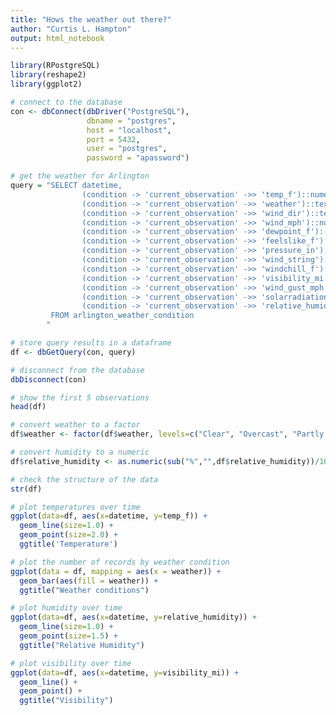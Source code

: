 ```yaml
---
title: "Hows the weather out there?"
author: "Curtis L. Hampton"
output: html_notebook
---
```


```r
library(RPostgreSQL)
library(reshape2)
library(ggplot2)
```

```r
# connect to the database
con <- dbConnect(dbDriver("PostgreSQL"), 
                 dbname = "postgres",
                 host = "localhost", 
                 port = 5432,
                 user = "postgres", 
                 password = "apassword")
```

```r
# get the weather for Arlington
query = "SELECT datetime, 
                (condition -> 'current_observation' ->> 'temp_f')::numeric as temp_f,
                (condition -> 'current_observation' ->> 'weather')::text as weather,
                (condition -> 'current_observation' ->> 'wind_dir')::text as wind_dir,
                (condition -> 'current_observation' ->> 'wind_mph')::numeric as wind_mph,
                (condition -> 'current_observation' ->> 'dewpoint_f')::numeric as dewpoint_f,
                (condition -> 'current_observation' ->> 'feelslike_f')::numeric as feelslike_f,
                (condition -> 'current_observation' ->> 'pressure_in')::numeric as pressure_in,
                (condition -> 'current_observation' ->> 'wind_string')::text as wind_string,
                (condition -> 'current_observation' ->> 'windchill_f')::text as windchill_f,
                (condition -> 'current_observation' ->> 'visibility_mi')::numeric as visibility_mi,
                (condition -> 'current_observation' ->> 'wind_gust_mph')::numeric as wind_gust_mpg,
                (condition -> 'current_observation' ->> 'solarradiation')::numeric as solarradiation,
                (condition -> 'current_observation' ->> 'relative_humidity')::text as relative_humidity
         FROM arlington_weather_condition
        "

# store query results in a dataframe 
df <- dbGetQuery(con, query)

# disconnect from the database
dbDisconnect(con)
```

```r
# show the first 5 observations
head(df)
```

```r
# convert weather to a factor
df$weather <- factor(df$weather, levels=c("Clear", "Overcast", "Partly Cloudy", "Mostly Cloudy", "Light Rain", "Rain"), ordered=FALSE)
```

```r
# convert humidity to a numeric
df$relative_humidity <- as.numeric(sub("%","",df$relative_humidity))/100
```

```r
# check the structure of the data
str(df)
```

```r
# plot temperatures over time
ggplot(data=df, aes(x=datetime, y=temp_f)) +
  geom_line(size=1.0) +
  geom_point(size=2.0) +
  ggtitle('Temperature')
```

```r
# plot the number of records by weather condition
ggplot(data = df, mapping = aes(x = weather)) +
  geom_bar(aes(fill = weather)) +
  ggtitle("Weather conditions")
```

```r
# plot humidity over time
ggplot(data=df, aes(x=datetime, y=relative_humidity)) +
  geom_line(size=1.0) +
  geom_point(size=1.5) +
  ggtitle("Relative Humidity")
```

```r
# plot visibility over time
ggplot(data=df, aes(x=datetime, y=visibility_mi)) +
  geom_line() +
  geom_point() +
  ggtitle("Visibility")
```
